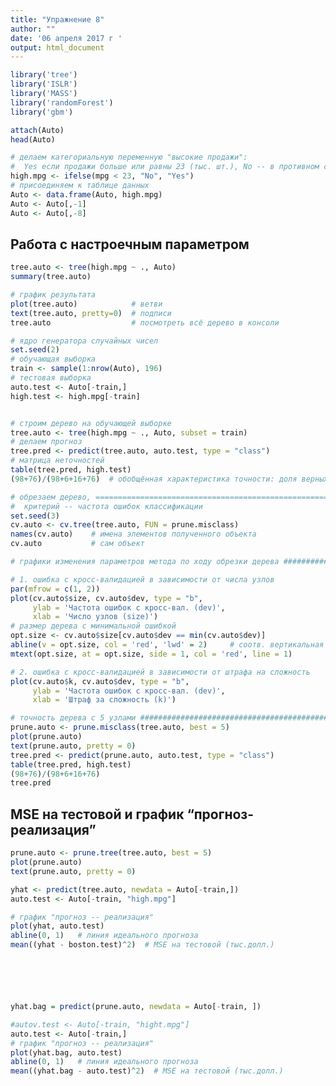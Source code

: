 ```yaml
---
title: "Упражнение 8"
author: ""
date: '06 апреля 2017 г '
output: html_document
---
```



```r
library('tree')
library('ISLR')
library('MASS')
library('randomForest')
library('gbm')

attach(Auto)
head(Auto)

# делаем категориальную переменную "высокие продажи":
#  Yes если продажи больше или равны 23 (тыс. шт.), No -- в противном случае
high.mpg <- ifelse(mpg < 23, "No", "Yes")
# присоединяем к таблице данных
Auto <- data.frame(Auto, high.mpg)
Auto <- Auto[,-1]
Auto <- Auto[,-8]


```

## Работа с настроечным параметром


```r

tree.auto <- tree(high.mpg ~ ., Auto)
summary(tree.auto)

# график результата
plot(tree.auto)            # ветви
text(tree.auto, pretty=0)  # подписи
tree.auto                  # посмотреть всё дерево в консоли

# ядро генератора случайных чисел
set.seed(2)
# обучающая выборка
train <- sample(1:nrow(Auto), 196)
# тестовая выборка
auto.test <- Auto[-train,]
high.test <- high.mpg[-train]


# строим дерево на обучающей выборке
tree.auto <- tree(high.mpg ~ ., Auto, subset = train)
# делаем прогноз
tree.pred <- predict(tree.auto, auto.test, type = "class")
# матрица неточностей
table(tree.pred, high.test)
(98+76)/(98+6+16+76)  # обобщённая характеристика точности: доля верных прогнозов

# обрезаем дерево, =============================================================
#  критерий -- частота ошибок классификации
set.seed(3)
cv.auto <- cv.tree(tree.auto, FUN = prune.misclass)
names(cv.auto)    # имена элементов полученного объекта
cv.auto           # сам объект

# графики изменения параметров метода по ходу обрезки дерева ###################

# 1. ошибка с кросс-валидацией в зависимости от числа узлов
par(mfrow = c(1, 2))
plot(cv.auto$size, cv.auto$dev, type = "b",
     ylab = 'Частота ошибок с кросс-вал. (dev)',
     xlab = 'Число узлов (size)')
# размер дерева с минимальной ошибкой
opt.size <- cv.auto$size[cv.auto$dev == min(cv.auto$dev)]
abline(v = opt.size, col = 'red', 'lwd' = 2)     # соотв. вертикальная прямая
mtext(opt.size, at = opt.size, side = 1, col = 'red', line = 1)

# 2. ошибка с кросс-валидацией в зависимости от штрафа на сложность
plot(cv.auto$k, cv.auto$dev, type = "b",
     ylab = 'Частота ошибок с кросс-вал. (dev)',
     xlab = 'Штраф за сложность (k)')

# точность дерева с 5 узлами ###################################################
prune.auto <- prune.misclass(tree.auto, best = 5)
plot(prune.auto)
text(prune.auto, pretty = 0)
tree.pred <- predict(prune.auto, auto.test, type = "class")
table(tree.pred, high.test)
(98+76)/(98+6+16+76)
tree.pred

```

## MSE на тестовой и график "прогноз-реализация"

```r

prune.auto <- prune.tree(tree.auto, best = 5)
plot(prune.auto)
text(prune.auto, pretty = 0)

yhat <- predict(tree.auto, newdata = Auto[-train,])
auto.test <- Auto[-train, "high.mpg"]

# график "прогноз -- реализация"
plot(yhat, auto.test)
abline(0, 1)   # линия идеального прогноза
mean((yhat - boston.test)^2)  # MSE на тестовой (тыс.долл.)






yhat.bag = predict(prune.auto, newdata = Auto[-train, ])

#autov.test <- Auto[-train, "hight.mpg"]
auto.test <- Auto[-train,]
# график "прогноз -- реализация"
plot(yhat.bag, auto.test)
abline(0, 1)   # линия идеального прогноза
mean((yhat.bag - auto.test)^2)  # MSE на тестовой (тыс.долл.)

```

